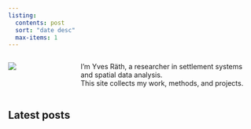 ```yaml
---
listing:
  contents: post
  sort: "date desc"
  max-items: 1
---
```


::: {.columns .hero}
::: {.column width="35%"}
![](images/yvesr.jpg){.rounded-circle}
:::
::: {.column}
I’m Yves Räth, a researcher in settlement systems and spatial data analysis.  
This site collects my work, methods, and projects. 
:::
:::


## Latest posts
```listing
```
